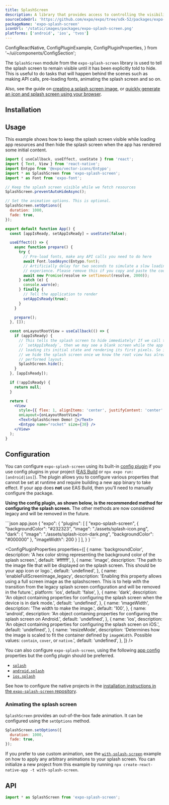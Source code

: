 ```yaml
---
title: SplashScreen
description: A library that provides access to controlling the visibility behavior of native splash screen.
sourceCodeUrl: 'https://github.com/expo/expo/tree/sdk-52/packages/expo-splash-screen'
packageName: 'expo-splash-screen'
iconUrl: '/static/images/packages/expo-splash-screen.png'
platforms: ['android', 'ios', 'tvos']
---
```


  ConfigReactNative,
  ConfigPluginExample,
  ConfigPluginProperties,
} from '~/ui/components/ConfigSection';

The `SplashScreen` module from the `expo-splash-screen` library is used to tell the splash screen to remain visible until it has been explicitly told to hide. This is useful to do tasks that will happen behind the scenes such as making API calls, pre-loading fonts, animating the splash screen and so on.

Also, see the guide on [creating a splash screen image](/develop/user-interface/splash-screen-and-app-icon/#splash-screen), or [quickly generate an icon and splash screen using your browser](https://buildicon.netlify.app/).

## Installation

<APIInstallSection />

## Usage

This example shows how to keep the splash screen visible while loading app resources and then hide the splash screen when the app has rendered some initial content.

```jsx App.js
import { useCallback, useEffect, useState } from 'react';
import { Text, View } from 'react-native';
import Entypo from '@expo/vector-icons/Entypo';
import * as SplashScreen from 'expo-splash-screen';
import * as Font from 'expo-font';

// Keep the splash screen visible while we fetch resources
SplashScreen.preventAutoHideAsync();

// Set the animation options. This is optional.
SplashScreen.setOptions({
  duration: 1000,
  fade: true,
});

export default function App() {
  const [appIsReady, setAppIsReady] = useState(false);

  useEffect(() => {
    async function prepare() {
      try {
        // Pre-load fonts, make any API calls you need to do here
        await Font.loadAsync(Entypo.font);
        // Artificially delay for two seconds to simulate a slow loading
        // experience. Please remove this if you copy and paste the code!
        await new Promise(resolve => setTimeout(resolve, 2000));
      } catch (e) {
        console.warn(e);
      } finally {
        // Tell the application to render
        setAppIsReady(true);
      }
    }

    prepare();
  }, []);

  const onLayoutRootView = useCallback(() => {
    if (appIsReady) {
      // This tells the splash screen to hide immediately! If we call this after
      // `setAppIsReady`, then we may see a blank screen while the app is
      // loading its initial state and rendering its first pixels. So instead,
      // we hide the splash screen once we know the root view has already
      // performed layout.
      SplashScreen.hide();
    }
  }, [appIsReady]);

  if (!appIsReady) {
    return null;
  }

  return (
    <View
      style={{ flex: 1, alignItems: 'center', justifyContent: 'center' }}
      onLayout={onLayoutRootView}>
      <Text>SplashScreen Demo! 👋</Text>
      <Entypo name="rocket" size={30} />
    </View>
  );
}
```

## Configuration

You can configure `expo-splash-screen` using its built-in [config plugin](/config-plugins/introduction/) if you use config plugins in your project ([EAS Build](/build/introduction) or `npx expo run:[android|ios]`). The plugin allows you to configure various properties that cannot be set at runtime and require building a new app binary to take effect. If your app does **not** use EAS Build, then you'll need to manually configure the package.

**Using the config plugin, as shown below, is the recommended method for configuring the splash screen.** The other methods are now considered legacy and will be removed in the future.

<ConfigPluginExample>
```json app.json
{
  "expo": {
    "plugins": [
      [
        "expo-splash-screen",
        {
          "backgroundColor": "#232323",
          "image": "./assets/splash-icon.png",
          "dark": {
            "image": "./assets/splash-icon-dark.png",
            "backgroundColor": "#000000"
          },
          "imageWidth": 200
        }
      ]
    ],
  }
}
```
</ConfigPluginExample>

<ConfigPluginProperties
  properties={[
    {
      name: 'backgroundColor',
      description: 'A hex color string representing the background color of the splash screen.',
      default: '#ffffff',
    },
    {
      name: 'image',
      description:
        'The path to the image file that will be displayed on the splash screen. This should be your app icon or logo.',
      default: 'undefined',
    },
    {
      name: 'enableFullScreenImage_legacy',
      description:
        'Enabling this property allows using a full screen image as the splashscreen. This is to help with the transition from the legacy splash screen configuration and will be removed in the future.',
      platform: 'ios',
      default: 'false',
    },
    {
      name: 'dark',
      description:
        'An object containing properties for configuring the splash screen when the device is in dark mode.',
      default: 'undefined',
    },
    {
      name: 'imageWidth',
      description: 'The width to make the image.',
      default: '100',
    },
    {
      name: 'android',
      description: 'An object containing properties for configuring the splash screen on Android.',
      default: 'undefined',
    },
    {
      name: 'ios',
      description: 'An object containing properties for configuring the splash screen on iOS.',
      default: 'undefined',
    },
    {
      name: 'resizeMode',
      description:
        'Determines how the image is scaled to fit the container defined by `imageWidth`. Possible values: `contain`, `cover`, or `native`.',
      default: 'undefined',
    },
  ]}
/>

You can also configure `expo-splash-screen`, using the following [app config](/workflow/configuration/) properties but the config plugin should be preferred.

- [`splash`](../config/app.mdx#splash)
- [`android.splash`](../config/app.mdx#splash-2)
- [`ios.splash`](../config/app.mdx#splash-1)

<ConfigReactNative>

See how to configure the native projects in the [installation instructions in the `expo-splash-screen` repository](https://github.com/expo/expo/tree/main/packages/expo-splash-screen#-installation-in-bare-react-native-projects).

</ConfigReactNative>

### Animating the splash screen

`SplashScreen` provides an out-of-the-box fade animation. It can be configured using the `setOptions` method.

```js
SplashScreen.setOptions({
  duration: 1000,
  fade: true,
});
```

If you prefer to use custom animation, see the [`with-splash-screen`](https://github.com/expo/examples/tree/master/with-splash-screen) example on how to apply any arbitrary animations to your splash screen. You can initialize a new project from this example by running `npx create-react-native-app -t with-splash-screen`.

## API

```js
import * as SplashScreen from 'expo-splash-screen';
```

<APISection packageName="expo-splash-screen" apiName="SplashScreen" />
